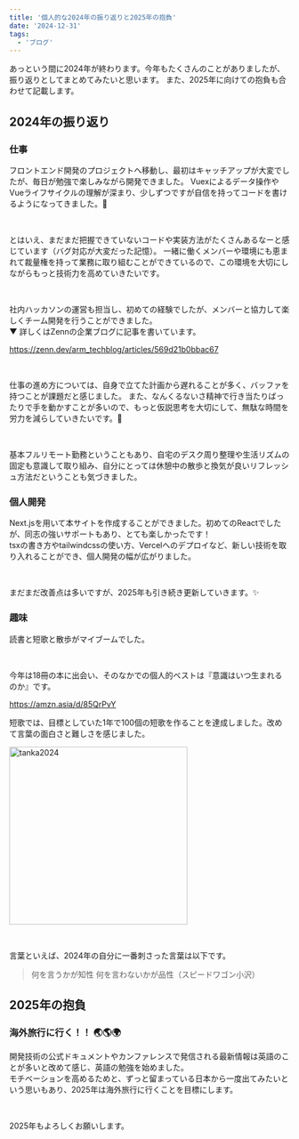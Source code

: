```yaml
---
title: '個人的な2024年の振り返りと2025年の抱負'
date: '2024-12-31'
tags:
  - 'ブログ'
---
```


あっという間に2024年が終わります。今年もたくさんのことがありましたが、振り返りとしてまとめてみたいと思います。
また、2025年に向けての抱負も合わせて記載します。

## 2024年の振り返り

### 仕事

フロントエンド開発のプロジェクトへ移動し、最初はキャッチアップが大変でしたが、毎日が勉強で楽しみながら開発できました。
Vuexによるデータ操作やVueライフサイクルの理解が深まり、少しずつですが自信を持ってコードを書けるようになってきました。🙌

&nbsp;

とはいえ、まだまだ把握できていないコードや実装方法がたくさんあるなーと感じています（バグ対応が大変だった記憶）。
一緒に働くメンバーや環境にも恵まれて裁量権を持って業務に取り組むことができているので、この環境を大切にしながらもっと技術力を高めていきたいです。

&nbsp;

社内ハッカソンの運営も担当し、初めての経験でしたが、メンバーと協力して楽しくチーム開発を行うことができました。  
▼ 詳しくはZennの企業ブログに記事を書いています。

https://zenn.dev/arm_techblog/articles/569d21b0bbac67

&nbsp;

仕事の進め方については、自身で立てた計画から遅れることが多く、バッファを持つことが課題だと感じました。
また、なんくるないさ精神で行き当たりばったりで手を動かすことが多いので、もっと仮説思考を大切にして、無駄な時間を労力を減らしていきたいです。💪

&nbsp;

基本フルリモート勤務ということもあり、自宅のデスク周り整理や生活リズムの固定も意識して取り組み、自分にとっては休憩中の散歩と換気が良いリフレッシュ方法だということも気づきました。

### 個人開発

Next.jsを用いて本サイトを作成することができました。初めてのReactでしたが、同志の強いサポートもあり、とても楽しかったです！  
tsxの書き方やtailwindcssの使い方、Vercelへのデプロイなど、新しい技術を取り入れることができ、個人開発の幅が広がりました。

&nbsp;

まだまだ改善点は多いですが、2025年も引き続き更新していきます。✨

### 趣味

読書と短歌と散歩がマイブームでした。

&nbsp;

今年は18冊の本に出会い、そのなかでの個人的ベストは『意識はいつ生まれるのか』です。

https://amzn.asia/d/85QrPvY

短歌では、目標としていた1年で100個の短歌を作ることを達成しました。改めて言葉の面白さと難しさを感じました。

<img
  src="https://i.gyazo.com/d4721dffbed9db753c41a180375294fe.jpg"
  alt="tanka2024"
  width="320px"
/>

&nbsp;

言葉といえば、2024年の自分に一番刺さった言葉は以下です。

> 何を言うかが知性 何を言わないかが品性（スピードワゴン小沢）

## 2025年の抱負

### 海外旅行に行く！！ 🌏🌎🌍

開発技術の公式ドキュメントやカンファレンスで発信される最新情報は英語のことが多いと改めて感じ、英語の勉強を始めました。  
モチベーションを高めるためと、ずっと留まっている日本から一度出てみたいという思いもあり、2025年は海外旅行に行くことを目標にします。

&nbsp;

2025年もよろしくお願いします。